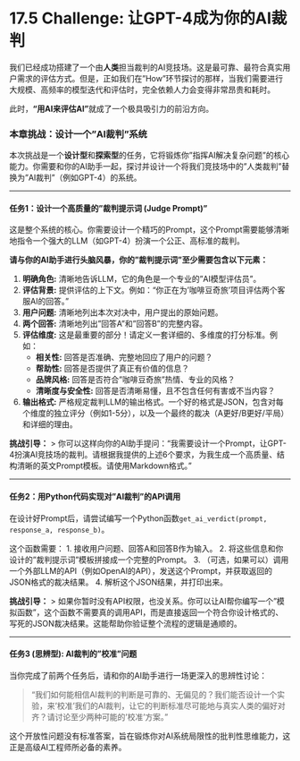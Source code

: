 # 17.5 Challenge: 让GPT-4成为你的AI裁判

::: {.callout-warning}

我们已经成功搭建了一个由**人类**担当裁判的AI竞技场。这是最可靠、最符合真实用户需求的评估方式。但是，正如我们在"How"环节探讨的那样，当我们需要进行大规模、高频率的模型迭代和评估时，完全依赖人力会变得非常昂贵和耗时。

此时，**"用AI来评估AI"**就成了一个极具吸引力的前沿方向。

### 本章挑战：设计一个"AI裁判"系统

本次挑战是一个**设计型**和**探索型**的任务，它将锻炼你"指挥AI解决复杂问题"的核心能力。你需要和你的AI助手一起，探讨并设计一个将我们竞技场中的"人类裁判"替换为"AI裁判"（例如GPT-4）的系统。

---

#### 任务1：设计一个高质量的"裁判提示词 (Judge Prompt)"

这是整个系统的核心。你需要设计一个精巧的Prompt，这个Prompt需要能够清晰地指令一个强大的LLM（如GPT-4）扮演一个公正、高标准的裁判。

**请与你的AI助手进行头脑风暴，你的"裁判提示词"至少需要包含以下元素：**

1.  **明确角色:** 清晰地告诉LLM，它的角色是一个专业的"AI模型评估员"。
2.  **评估背景:** 提供评估的上下文。例如："你正在为'咖啡豆奇旅'项目评估两个客服AI的回答。"
3.  **用户问题:** 清晰地列出本次对决中，用户提出的原始问题。
4.  **两个回答:** 清晰地列出"回答A"和"回答B"的完整内容。
5.  **评估维度:** 这是最重要的部分！请定义一套详细的、多维度的打分标准。例如：
    *   **相关性:** 回答是否准确、完整地回应了用户的问题？
    *   **帮助性:** 回答是否提供了真正有价值的信息？
    *   **品牌风格:** 回答是否符合"咖啡豆奇旅"热情、专业的风格？
    *   **清晰度与安全性:** 回答是否清晰易懂，且不包含任何有害或不当内容？
6.  **输出格式:** 严格规定裁判LLM的输出格式。一个好的格式是JSON，包含对每个维度的独立评分（例如1-5分），以及一个最终的裁决（A更好/B更好/平局）和详细的理由。

**挑战引导：**
> 你可以这样向你的AI助手提问："我需要设计一个Prompt，让GPT-4扮演AI竞技场的裁判。请根据我提供的上述6个要求，为我生成一个高质量、结构清晰的英文Prompt模板。请使用Markdown格式。"

---

#### 任务2：用Python代码实现对"AI裁判"的API调用

在设计好Prompt后，请尝试编写一个Python函数`get_ai_verdict(prompt, response_a, response_b)`。

这个函数需要：
1.  接收用户问题、回答A和回答B作为输入。
2.  将这些信息和你设计的"裁判提示词"模板拼接成一个完整的Prompt。
3.  （可选，如果可以）调用一个外部LLM的API（例如OpenAI的API），发送这个Prompt，并获取返回的JSON格式的裁决结果。
4.  解析这个JSON结果，并打印出来。

**挑战引导：**
> 如果你暂时没有API权限，也没关系。你可以让AI帮你编写一个"模拟函数"，这个函数不需要真的调用API，而是直接返回一个符合你设计格式的、写死的JSON裁决结果。这能帮助你验证整个流程的逻辑是通顺的。

---

#### 任务3 (思辨型): AI裁判的"校准"问题

当你完成了前两个任务后，请和你的AI助手进行一场更深入的思辨性讨论：

> "我们如何能相信AI裁判的判断是可靠的、无偏见的？我们能否设计一个实验，来'校准'我们的AI裁判，让它的判断标准尽可能地与真实人类的偏好对齐？请讨论至少两种可能的'校准'方案。"

这个开放性问题没有标准答案，旨在锻炼你对AI系统局限性的批判性思维能力，这正是高级AI工程师所必备的素养。

::: 